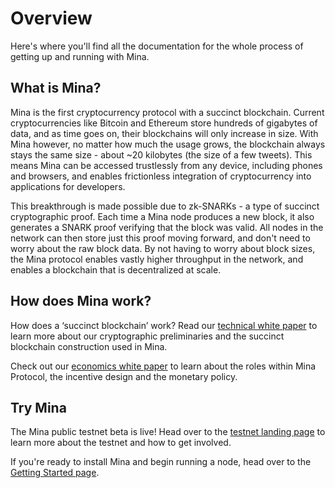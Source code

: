 
# Overview

Here's where you'll find all the documentation for the whole process of getting up and running with Mina.

## What is Mina?

Mina is the first cryptocurrency protocol with a succinct blockchain. Current cryptocurrencies like Bitcoin and Ethereum store hundreds of gigabytes of data, and as time goes on, their blockchains will only increase in size. With Mina however, no matter how much the usage grows, the blockchain always stays the same size - about ~20 kilobytes (the size of a few tweets). This means Mina can be accessed trustlessly from any device, including phones and browsers, and enables frictionless integration of cryptocurrency into applications for developers.

This breakthrough is made possible due to zk-SNARKs - a type of succinct cryptographic proof. Each time a Mina node produces a new block, it also generates a SNARK proof verifying that the block was valid. All nodes in the network can then store just this proof moving forward, and don't need to worry about the raw block data. By not having to worry about block sizes, the Mina protocol enables vastly higher throughput in the network, and enables a blockchain that is decentralized at scale.

## How does Mina work?

How does a ‘succinct blockchain’ work? Read our [technical white paper](https://eprint.iacr.org/2020/352.pdf) to learn more about our cryptographic preliminaries and the succinct blockchain construction used in Mina.

Check out our [economics white paper](https://minaprotocol.com/static/pdf/economicsWP.pdf) to learn about the roles within Mina Protocol, the incentive design and the monetary policy.

## Try Mina

The Mina public testnet beta is live! Head over to the [testnet landing page](/testnet.html) to learn more about the testnet and how to get involved.

If you're ready to install Mina and begin running a node, head over to the [Getting Started page](/docs/getting-started/).
